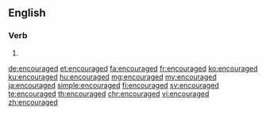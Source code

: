 ==English==

===Verb===
{{head|en|verb form}}

# {{en-past of|encourage}}

[[de:encouraged]]
[[et:encouraged]]
[[fa:encouraged]]
[[fr:encouraged]]
[[ko:encouraged]]
[[ku:encouraged]]
[[hu:encouraged]]
[[mg:encouraged]]
[[my:encouraged]]
[[ja:encouraged]]
[[simple:encouraged]]
[[fi:encouraged]]
[[sv:encouraged]]
[[te:encouraged]]
[[th:encouraged]]
[[chr:encouraged]]
[[vi:encouraged]]
[[zh:encouraged]]
